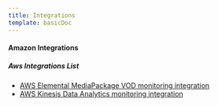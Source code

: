 ```yaml
---
title: Integrations
template: basicDoc
---
```




#### Amazon Integrations



##### Aws Integrations List

* [AWS Elemental MediaPackage VOD monitoring integration](/docs/integrations/amazon-integrations/aws-integrations-list/aws-elemental-mediapackage-vod-monitoring-integration)
* [AWS Kinesis Data Analytics monitoring integration](/docs/integrations/amazon-integrations/aws-integrations-list/aws-kinesis-data-analytics-monitoring-integration)